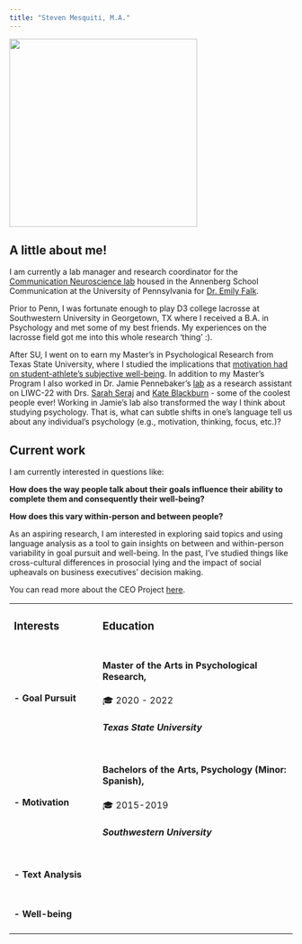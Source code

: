 ```yaml
---
title: "Steven Mesquiti, M.A."
---
```


![](20220812-DSC01310.jpg){width="334"}

## A little about me!

I am currently a lab manager and research coordinator for the [Communication Neuroscience lab](https://www.asc.upenn.edu/research/centers/communication-neuroscience-lab) housed in the Annenberg School Communication at the University of Pennsylvania for [Dr. Emily Falk](https://www.asc.upenn.edu/people/faculty/emily-falk-phd).


Prior to Penn, I was fortunate enough to play D3 college lacrosse at Southwestern University in Georgetown, TX where I received a B.A. in Psychology and met some of my best friends. My experiences on the lacrosse field got me into this whole research 'thing' :).


After SU, I went on to earn my Master's in Psychological Research from Texas State University, where I studied the implications that [motivation had on student-athlete's subjective well-being](https://digital.library.txstate.edu/bitstream/handle/10877/15608/MESQUITI-THESIS-2022.pdf?sequence=1&isAllowed=y). In addition to my Master's Program I also worked in Dr. Jamie Pennebaker's [lab](https://www.words.live/) as a research assistant on LIWC-22 with Drs. [Sarah Seraj](https://www.linkedin.com/in/sarahseraj/) and [Kate Blackburn](https://www.kateblackburn.us/) - some of the coolest people ever! Working in Jamie's lab also transformed the way I think about studying psychology. That is, what can subtle shifts in one's language tell us about any individual's psychology (e.g., motivation, thinking, focus, etc.)?


## Current work

I am currently interested in questions like:

**How does the way people talk about their goals influence their ability to complete them and consequently their well-being?**

**How does this vary within-person and between people?**

As an aspiring research, I am interested in exploring said topics and using language analysis as a tool to gain insights on between and within-person variability in goal pursuit and well-being. In the past, I've studied things like cross-cultural differences in prosocial lying and the impact of social upheavals on business executives' decision making.

You can read more about the CEO Project [here](https://psyarxiv.com/kvar9/).

+:-------------------------+:---------------------------------------------------------+
| ### Interests            | ### Education                                            |
+--------------------------+----------------------------------------------------------+
| #### - Goal Pursuit      | #### Master of the Arts in Psychological Research,       |
|                          |                                                          |
|                          | 🎓 2020 - 2022                                           |
|                          |                                                          |
|                          | ##### Texas State University                             |
+--------------------------+----------------------------------------------------------+
| #### - Motivation        | #### Bachelors of the Arts, Psychology (Minor: Spanish), |
|                          |                                                          |
|                          | 🎓 2015-2019                                             |
|                          |                                                          |
|                          | ##### Southwestern University                            |
+--------------------------+----------------------------------------------------------+
| #### - Text Analysis     |                                                          |
+--------------------------+----------------------------------------------------------+
| #### - Well-being        |                                                          |
+--------------------------+----------------------------------------------------------+
